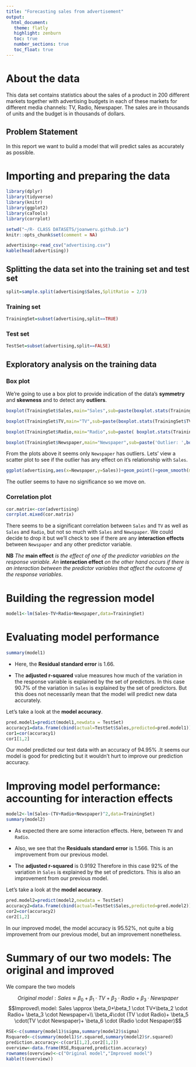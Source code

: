 ```yaml
---
title: "Forecasting sales from advertisement"
output: 
  html_document:
   theme: flatly
   highlight: zenburn
   toc: true
   number_sections: true
   toc_float: true
---
```


# About the data

This data set contains statistics about the sales of a product in 200 different markets together with advertising budgets in each of these markets for different media channels: TV, Radio, Newspaper. The sales are in thousands of units and the budget is in thousands of dollars. 

## Problem Statement

In this report we want to build a model that will predict sales as accurately as possible.

# Importing and preparing the data

```r
library(dplyr)
library(tidyverse)
library(knitr)
library(ggplot2)
library(caTools)
library(corrplot)

```

```r
setwd("~/R- CLASS DATASETS/joanweru.github.io")
knitr::opts_chunk$set(comment = NA)
```

```r
advertising<-read_csv("advertising.csv")
kable(head(advertising))
```

## Splitting the data set into the training set and test set

```r
split=sample.split(advertising$Sales,SplitRatio = 2/3)
```

### Training set

```r
TrainingSet=subset(advertising,split==TRUE)
```

### Test set

```r
TestSet=subset(advertising,split==FALSE)
```


## Exploratory analysis on the training data

### Box plot

We're going to use a box plot to provide indication of the data's **symmetry** and **skewness** and to detect any **outliers**.

```r
boxplot(TrainingSet$Sales,main="Sales",sub=paste(boxplot.stats(TrainingSet$Sales)$out))

boxplot(TrainingSet$TV,main="TV",sub=paste(boxplot.stats(TrainingSet$TV)$out))

boxplot(TrainingSet$Radio,main="Radio",sub=paste( boxplot.stats(TrainingSet$Radio)$out))

boxplot(TrainingSet$Newspaper,main="Newspaper",sub=paste('Outlier: ',boxplot.stats(TrainingSet$Newspaper)$out))

```

From the plots above it seems only `Newspaper` has outliers. Lets' view a scatter plot to see if the outlier has any effect on it's relationship with `Sales`.

```r
ggplot(advertising,aes(x=Newspaper,y=Sales))+geom_point()+geom_smooth(method = 'lm')+labs(title="Sales~Newspaper")+theme_minimal()
```

The outlier seems to have no significance so we move on.

### Correlation plot

```r
cor.matrix<-cor(advertising)
corrplot.mixed(cor.matrix)
```

There seems to be a significant correlation between `Sales` and `TV` as well as `Sales` and `Radio`, but not so much with `Sales` and `Newspaper`. We could decide to drop it but we'll  check to see if there are any **interaction effects** between `Newspaper` and any other predictor variable.

**NB** *The* **main effect** *is the effect of  one of the predictor variables on the response variable. An* **interaction effect** *on the other hand occurs if there is an interaction between the predictor variables that affect the outcome of the response variables*.

# Building the regression model

```r
model1<-lm(Sales~TV+Radio+Newspaper,data=TrainingSet)
```

# Evaluating model performance

```r
summary(model1)
```

*  Here, the **Residual standard error** is 1.66.

* The **adjusted r-squared** value measures how much of the variation in the response variable is explained  by the set of predictors. In this case 90.7% of the variation in `Sales` is explained by the set of predictors. But this does not necessarily mean that the model will predict new data accurately.

Let's take a look at the **model accuracy**.

```r
pred.model1=predict(model1,newdata = TestSet)
accuracy1=data.frame(cbind(actual=TestSet$Sales,predicted=pred.model1))
cor1=cor(accuracy1)
cor1[1,2]
```

Our model predicted our test data with an accuracy of 94.95% .It seems our model is good for predicting but it wouldn't hurt to improve our prediction accuracy.

# Improving model performance: accounting for interaction effects 

```r
model2<-lm(Sales~(TV+Radio+Newspaper)^2,data=TrainingSet)
summary(model2)
```

* As expected there are some interaction effects. Here, between `TV` and `Radio`.

* Also, we see that the **Residuals standard error** is 1.566. This is an improvement from our previous model.

* The **adjusted r-squared**  is 0.9192  Therefore in this case 92% of the variation in `Sales` is explained by the set of predictors. This is also an improvement from our previous model.

Let's take a look at the **model accuracy**.

```r
pred.model2=predict(model2,newdata = TestSet)
accuracy2=data.frame(cbind(actual=TestSet$Sales,predicted=pred.model2))
cor2=cor(accuracy2)
cor2[1,2]
```

In our improved model, the model accuracy is 95.52%, not quite a big improvement from our previous model, but an improvement nonetheless.

# Summary of our two models: The original and improved

We compare the two models

$$Original\ model: Sales \approx \beta_0+\beta_1\cdot TV + \beta_2 \cdot Radio + \beta_3 \cdot Newspaper$$
$$Improved\ model: Sales \approx \beta_0+\beta_1 \cdot TV+\beta_2 \cdot Radio+ \beta_3 \cdot Newspaper+\\ \beta_4\cdot (TV \cdot Radio)+ \beta_5 \cdot(TV \cdot Newspaper)+ \beta_6 \cdot (Radio \cdot Nespaper)$$

```r
RSE<-c(summary(model1)$sigma,summary(model2)$sigma)
Rsquared<-c(summary(model1)$r.squared,summary(model2)$r.squared)
prediction.accuracy<-c(cor1[1,2],cor2[1,2])
overview<-data.frame(RSE,Rsquared,prediction.accuracy)
rownames(overview)<-c("Original model","Improved model")
kable(t(overview))
```






